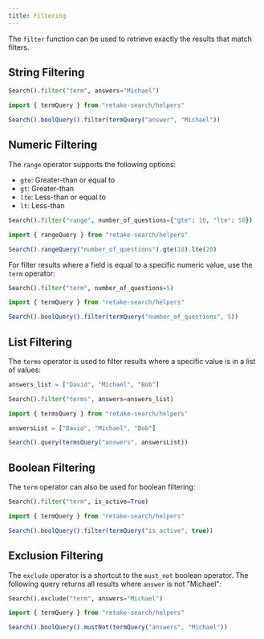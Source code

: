 ```yaml
---
title: Filtering
---
```


The `filter` function can be used to retrieve exactly the results that match filters.

## String Filtering

<CodeGroup>

```python Python
Search().filter("term", answers="Michael")
```

```typescript Typescript
import { termQuery } from "retake-search/helpers"

Search().boolQuery().filter(termQuery("answer", "Michael"))
```

</CodeGroup>

## Numeric Filtering

The `range` operator supports the following options:

- `gte`: Greater-than or equal to
- `gt`: Greater-than
- `lte`: Less-than or equal to
- `lt`: Less-than

<CodeGroup>

```python Python
Search().filter("range", number_of_questions={"gte": 10, "lte": 50})
```

```typescript Typescript
import { rangeQuery } from "retake-search/helpers"

Search().rangeQuery("number_of_questions").gte(10).lte(20)
```

</CodeGroup>

For filter results where a field is equal to a specific numeric value, use the `term` operator:

<CodeGroup>

```python Python
Search().filter("term", number_of_questions=5)
```

```typescript Typescript
import { termQuery } from "retake-search/helpers"

Search().boolQuery().filter(termQuery("number_of_questions", 5))
```

</CodeGroup>

## List Filtering

The `terms` operator is used to filter results where a specific value is in a list of values:

<CodeGroup>

```python Python
answers_list = ["David", "Michael", "Bob"]

Search().filter("terms", answers=answers_list)
```

```typescript Typescript
import { termsQuery } from "retake-search/helpers"

answersList = ["David", "Michael", "Bob"]

Search().query(termsQuery("answers", answersList))
```

</CodeGroup>

## Boolean Filtering

The `term` operator can also be used for boolean filtering:

<CodeGroup>

```python Python
Search().filter("term", is_active=True)
```

```typescript Typescript
import { termQuery } from "retake-search/helpers"

Search().boolQuery().filter(termQuery("is_active", true))
```

</CodeGroup>

## Exclusion Filtering

The `exclude` operator is a shortcut to the `must_not` boolean operator. The following query
returns all results where `answer` is not "Michael":

<CodeGroup>

```python Python
Search().exclude("term", answers="Michael")
```

```typescript Typescript
import { termQuery } from "retake-search/helpers"

Search().boolQuery().mustNot(termQuery("answers", "Michael"))
```

</CodeGroup>
